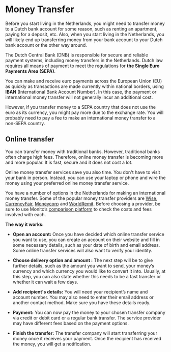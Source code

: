 # Money Transfer 
Before you start living in the Netherlands, you might need to transfer money to a Dutch bank account for some reason, such as renting an apartment, paying for a deposit, etc. Also, when you start living in the Netherlands, you will likely end up transferring money from your bank account to your Dutch bank account or the other way around. 

The Dutch Central Bank (DNB) is responsible for secure and reliable payment systems, including money transfers in the Netherlands. Dutch law requires all means of payment to meet the regulations for **the Single Euro Payments Area (SEPA)**.

You can make and receive euro payments across the European Union (EU) as quickly as transactions are made currently within national borders, using **IBAN** (International Bank Account Number). In this case, the payment or international money transfer will not generally incur an additional cost. 

However, if you transfer money to a SEPA country that does not use the euro as its currency, you might pay more due to the exchange rate. You will probably need to pay a fee to make an international money transfer to a non-SEPA country. 

## Online transfer
You can transfer money with traditional banks. However, traditional banks often charge high fees. Therefore, online money transfer is becoming more and more popular. It is fast, secure and it does not cost a lot. 

Online money transfer services save you also time. You don't have to visit your bank in person. Instead, you can use your laptop or phone and wire the money using your preferred online money transfer service. 

You have a number of options in the Netherlands for making an international money transfer. Some of the popular money transfer providers are [Wise](https://wise.com/), [CurrencyFair](https://www.currencyfair.com/expatica-10?clickID=S2n1a7UVrxyIW0UzQ6xwoywVUkGRtZSVEXlI1o0&irgwc=1&utm_medium=affiliates&utm_campaign=10%20Free%20Transfers%20%E2%80%93%20Expatica&utm_source=Expatica%20International&utm_content=&channel=&partnerid=2014359&partnername=Expatica%20International&subid=10%20Free%20Transfers%20%E2%80%93%20Expatica), [Moneycorp](https://www.moneycorp.com/en-gb/campaigns/partners/propertyoverseas/) and [WorldRemit](https://www.worldremit.com/en/gb?awc=5877_1645438275_dc914b4cfe4fd7ce9efb7d1f14402a7a&utm_medium=affiliates&utm_source=afiliatewindow_uk&utm_campaign=activation&utm_content=0&utm_term=666995). Before choosing a provider, be sure to use Monito’s [comparison platform](https://www.monito.com/) to check the costs and fees involved with each.

**The way it works:**

- **Open an account:** Once you have decided which online transfer service you want to use, you can create an account on their website and fill in some necessary details, such as your date of birth and email address. Some online transfer services will also want to verify your identity.

- **Choose delivery option and amount :** The next step will be to give further details, such as the amount you want to send, your money’s currency and which currency you would like to convert it into. Usually, at this step, you can also state whether this needs to be a fast transfer or whether it can wait a few days.

- **Add recipient's details:** You will need your recipient’s name and account number. You may also need to enter their email address or another contact method. Make sure you have these details ready.

- **Payment:** You can now pay the money to your chosen transfer company via credit or debit card or a regular bank transfer. The service provider may have different fees based on the payment options.

- **Finish the transfer:** The transfer company will start transferring your money once it receives your payment. Once the recipient has received the money, you will get a notification.
